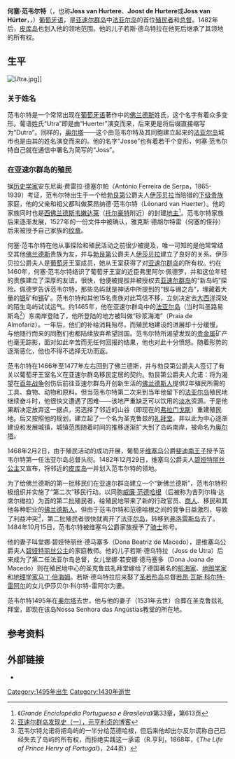 '''何塞·范韦尔特'''（{{lang-nl|'''Josse van Huerter'''}}，也称'''Joss van Hurtere'''、'''Joost de Hurtere'''或'''Joss van Hürter'''，{{lang-pt|'''Joss de Utra'''或'''Joss Dutra'''}}，{{bd|1430年||1495年}}）[[葡萄牙语|葡萄牙语]]，是[[亚速尔群岛|亚速尔群岛]]中[[法亚尔岛|法亚尔岛]]的首位[[殖民者|殖民者]]和[[总督|总督]]。1482年后，[[皮库岛|皮库岛]]也划入他的领地范围。他的儿子若斯·德乌特拉在他死后继承了其领地的所有权。

==生平==

[[File:Utra.jpg|thumb]]]]

===关于姓名===
范韦尔特是一个常常出现在[[葡萄牙语|葡萄牙语]]著作中的[[佛兰德斯|佛兰德斯]]姓氏，这个名字有着众多变形。葡语姓氏“Utra”即是由“Huerter”演变而来，后来更是将后缀直接缩写为“Dutra”。同样的，[[奥尔塔_(亚速尔群岛)|奥尔塔]]——这个由范韦尔特及其同胞建立起来的[[法亚尔岛|法亚尔岛]]城市也是由其的姓名演变而来的。他的名字“Josse”也有着若干个变形，何塞·范韦尔特自己就在通信中署名为简写的“Joss”。

===在亚速尔群岛的殖民===
据[[历史学家|历史学家]]安东尼奥·费雷拉·德塞尔帕（António Ferreira de Serpa，1865-1939）考证，范韦尔特出生于一个给[[勃艮第公国|勃艮第]]公爵夫人[[葡萄牙的伊莎贝拉_(1397–1471)|伊莎贝拉]]当陪猎的[[下级贵族|下级贵族]]家庭，他的父亲和祖父都叫做莱昂纳德·范韦尔特（Léonard van Huerter）。他的家族同时也是[[西佛兰德斯|西佛兰德斯]][[韦嫩达莱|韦嫩达莱]]（[[托尔豪特|托尔豪特]]附近）的封建[[地主|地主]]<ref>《''Grande Enciclopédia Portuguesa e Brasileira''》第33章，第613页</ref>。范韦尔特家族后来逐渐发展，1527年的一份文件中被确认，雅克斯·德胡尔特雷（何塞的侄孙）后来被授予自己家族的[[纹章|纹章]]。

何塞·范韦尔特在他从事探险和殖民活动之前很少被提及，唯一可知的是他常常结交其他[[佛兰德斯|佛兰德斯]]贵族为友，并与[[勃艮第公国|勃艮第]]公爵夫人[[葡萄牙的伊莎贝拉_(1397–1471)|伊莎贝拉]]建立了良好的关系。伊莎贝拉公爵夫人是[[葡萄牙王国|葡萄牙]]王室成员，她从王室获得了对[[亚速尔群岛|亚速尔群岛]]的所有权。约在1460年，何塞·范韦尔特结识了葡萄牙王室的近臣弗里阿尔·佩德罗，并和这位年轻的贵族建立了深厚的友谊。很快，他便被提拔并被授权去[[亚速尔群岛|亚速尔群岛]]的“新岛屿”探险。佩德罗告诉范韦尔特，那些岛屿就是神话中所提到的“银与锡之岛”，埋藏着大量的[[银|银]]矿和[[锡|锡]]矿。范韦尔特和其他15名贵族对此笃信不移，立刻决定去[[大西洋|大西洋]]深处的陌生岛屿试试运气。约1465年，他在亚速尔群岛中的[[法亚尔岛|法亚尔岛]]（当时叫圣路易斯岛<ref>[http://blog.stnn.cc/yhlz/Efp_Bl_1000814363.aspx 亚速尔群岛发现史（一），元亨利贞的博客]{{dead link|date=2017年11月 |bot=InternetArchiveBot |fix-attempted=yes }}</ref>）东南岸登陆了，他所登陆的地方被叫做“砂浆海滩”（Praia de Almofariz）。一年后，他们的补给消耗殆尽，而殖民地建设的进展却十分缓慢，与他随行而来的同胞们也都陆续放弃希望回国。范韦尔特所渴望发现的[[贵金属|贵金属]]矿产也毫无踪影，面对如此辛苦而无任何回报的结果，他也对此十分愤怒。随着形势的逐渐恶化，他也不得不选择无功而返。

范韦尔特在1466年至1477年左右回到了佛兰德斯，并与勃艮第公爵夫人签订了有关以葡萄牙王室名义在亚速尔群岛移民定居的契约。勃艮第公爵夫人允诺：将为渴望在[[百年战争|百年战争]]创伤后前往亚速尔群岛开创新生活的[[佛兰德斯人|佛兰德斯人]]提供2年殖民所需的工具、食物、动物和原料。但当范韦尔特第二次来到当年他留下的[[法亚尔岛|法亚尔岛]]殖民地继续奋斗时，他很快又遭遇了困难——该地严重缺乏可以饮用的[[淡水|淡水]]资源。于是他果断决定放弃这一据点，另选择了邻近的山谷（即现在的[[弗拉门戈斯|弗拉门戈斯]]）重建殖民地。后又按照他的规划，建立起了一个名为圣克鲁兹的[[礼拜堂|礼拜堂]]，并以此为中心逐渐建设和发展城镇，城镇范围随着时间的推移逐渐扩大到了岛屿南岸，被命名为[[奥尔塔_(亚速尔群岛)|奥尔塔]]。

1468年2月2日，由于殖民活动的成功开展，葡萄牙[[维塞乌|维塞乌]]公爵[[斐迪南王子|斐迪南王子]]授予范韦尔特第一任法亚尔岛总督头衔。1482年12月29日，维塞乌公爵夫人[[碧娅特丽丝公主_(维塞乌公爵夫人)|碧娅特丽丝公主]]又宣布，将邻近的[[皮库岛|皮库岛]]一并划入范韦尔特的领地。

为了给佛兰德斯的第一批移民们在亚速尔群岛建立一个“新佛兰德斯”，范韦尔特积极组织并实施了“第二次”移民行动。以同胞[[威廉·范德哈根|威廉·范德哈根]]（后被称为吉列尔梅·达席尔维拉）为首的第二批殖民者，给殖民地带来了新的行政官员、[[商人|商人]]、移民和其他各种职业的[[佛兰德斯人|佛兰德斯人]]。但由于范韦尔特和范德哈根之间的竞争日益激烈，导致了利益冲突<ref>范韦尔特允诺将把岛屿的一半分给范德哈根，但后来他却出尔反尔谎称自己已经失去了岛屿的所有权，而拒绝实践这一承诺（R.亨利，1868年，《''The Life of Prince Henry of Portugal''》，244页） </ref>，第二批殖民者很快就离开了[[法亚尔岛|法亚尔岛]]，转移到[[弗洛雷斯島_(亞速群島)|弗洛雷斯岛]]去了。1484年10月15日，范韦尔特被维塞乌公爵家族授予了[[骑士|骑士]]称号。

他的妻子叫堂娜·碧娅特丽丝·德马塞多（Dona Beatriz de Macedo），是维塞乌公爵夫人[[碧娅特丽丝公主_(维塞乌公爵夫人)|碧娅特丽丝公主]]的家庭教师。他的儿子若斯·德乌特拉（Joss de Utra）后来成为了第二任法亚尔岛总督，女儿堂娜·若安娜·德马塞多（Dona Joana de Macedo）则在殖民地中心的圣克鲁兹礼拜堂嫁给了德国著名的[[航海家|航海家]]、[[地图学|地图学家]]和[[地理学家|地理学家]][[马丁·倍海姆|马丁·倍海姆]]。若斯·德乌特拉后来娶了[[圣若热岛|圣若热岛]]总督[[若昂·瓦斯·科尔特-雷阿尔|若昂·瓦斯·科尔特-雷阿尔]]的女儿伊莎贝尔·科尔特-雷阿尔为妻。

范韦尔特1495年在[[奥尔塔_(亚速尔群岛)|奥尔塔]]去世，他与他的妻子（1531年去世）合葬在圣克鲁兹礼拜堂，即现在该岛Nossa Senhora das Angústias教堂的所在地。

==参考资料==
<references/>

==外部链接==
*{{geneall|242513}}

[[Category:1495年出生|Category:1495年出生]]
[[Category:1430年逝世|Category:1430年逝世]]